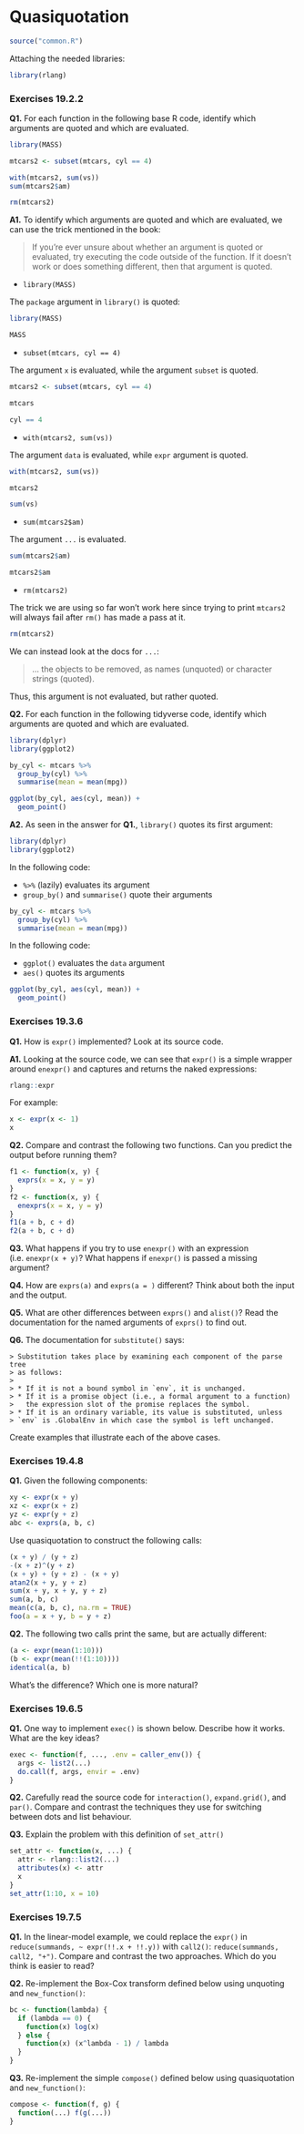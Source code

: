# Quasiquotation

```r
source("common.R")
```

Attaching the needed libraries:

```r
library(rlang)
```

### Exercises 19.2.2

**Q1.** For each function in the following base R code, identify which arguments are quoted and which are evaluated.

```r
library(MASS)

mtcars2 <- subset(mtcars, cyl == 4)

with(mtcars2, sum(vs))
sum(mtcars2$am)

rm(mtcars2)
```

**A1.** To identify which arguments are quoted and which are evaluated, we can use the trick mentioned in the book:

> If you’re ever unsure about whether an argument is quoted or evaluated, try executing the code outside of the function. If it doesn’t work or does something different, then that argument is quoted.

- `library(MASS)`

The `package` argument in `library()` is quoted:

```r
library(MASS)

MASS
```

- `subset(mtcars, cyl == 4)`

The argument `x` is evaluated, while the argument `subset` is quoted.

```r
mtcars2 <- subset(mtcars, cyl == 4)

mtcars

cyl == 4
```

- `with(mtcars2, sum(vs))`

The argument `data` is evaluated, while `expr` argument is quoted.

```r
with(mtcars2, sum(vs))

mtcars2

sum(vs)
```

- `sum(mtcars2$am)`

The argument `...` is evaluated.

```r
sum(mtcars2$am)

mtcars2$am
```

- `rm(mtcars2)`

The trick we are using so far won't work here since trying to print `mtcars2` will always fail after `rm()` has made a pass at it.

```r
rm(mtcars2)
```

We can instead look at the docs for `...`:

> ... the objects to be removed, as names (unquoted) or character strings (quoted).

Thus, this argument is not evaluated, but rather quoted.

**Q2.** For each function in the following tidyverse code, identify which arguments are quoted and which are evaluated.

```r
library(dplyr)
library(ggplot2)

by_cyl <- mtcars %>%
  group_by(cyl) %>%
  summarise(mean = mean(mpg))

ggplot(by_cyl, aes(cyl, mean)) +
  geom_point()
```

**A2.** As seen in the answer for **Q1.**, `library()` quotes its first argument:

```r
library(dplyr)
library(ggplot2)
```

In the following code:

- `%>%` (lazily) evaluates its argument
- `group_by()` and `summarise()` quote their arguments

```r
by_cyl <- mtcars %>% 
  group_by(cyl) %>%
  summarise(mean = mean(mpg))
```

In the following code:

- `ggplot()` evaluates the `data` argument
- `aes()` quotes its arguments

```r
ggplot(by_cyl, aes(cyl, mean)) +
  geom_point()
```

### Exercises 19.3.6

**Q1.** How is `expr()` implemented? Look at its source code.

**A1.** Looking at the source code, we can see that `expr()` is a simple wrapper around `enexpr()` and captures and returns the naked expressions:

```r
rlang::expr
```

For example:

```r
x <- expr(x <- 1)
x
```

**Q2.** Compare and contrast the following two functions. Can you predict the output before running them?

```r
f1 <- function(x, y) {
  exprs(x = x, y = y)
}
f2 <- function(x, y) {
  enexprs(x = x, y = y)
}
f1(a + b, c + d)
f2(a + b, c + d)
```

**Q3.**  What happens if you try to use `enexpr()` with an expression (i.e. `enexpr(x + y)`? What happens if `enexpr()` is passed a missing argument?

**Q4.** How are `exprs(a)` and `exprs(a = )` different? Think about both the input and the output.

**Q5.** What are other differences between `exprs()` and `alist()`? Read the  documentation for the named arguments of `exprs()` to find out.

**Q6.** The documentation for `substitute()` says:

    > Substitution takes place by examining each component of the parse tree 
    > as follows: 
    > 
    > * If it is not a bound symbol in `env`, it is unchanged. 
    > * If it is a promise object (i.e., a formal argument to a function) 
    >   the expression slot of the promise replaces the symbol. 
    > * If it is an ordinary variable, its value is substituted, unless 
    > `env` is .GlobalEnv in which case the symbol is left unchanged.
  
Create examples that illustrate each of the above cases.

### Exercises 19.4.8

**Q1.** Given the following components:

```r
xy <- expr(x + y)
xz <- expr(x + z)
yz <- expr(y + z)
abc <- exprs(a, b, c)
```

Use quasiquotation to construct the following calls:

```r
(x + y) / (y + z)
-(x + z)^(y + z)
(x + y) + (y + z) - (x + y)
atan2(x + y, y + z)
sum(x + y, x + y, y + z)
sum(a, b, c)
mean(c(a, b, c), na.rm = TRUE)
foo(a = x + y, b = y + z)
```

**Q2.** The following two calls print the same, but are actually different:

```r
(a <- expr(mean(1:10)))
(b <- expr(mean(!!(1:10))))
identical(a, b)
```

What's the difference? Which one is more natural?

### Exercises 19.6.5

**Q1.** One way to implement `exec()` is shown below. Describe how it works. What are the key ideas?

```r
exec <- function(f, ..., .env = caller_env()) {
  args <- list2(...)
  do.call(f, args, envir = .env)
}
```

**Q2.** Carefully read the source code for `interaction()`, `expand.grid()`, and `par()`. Compare and contrast the techniques they use for switching between dots and list behaviour.

**Q3.**  Explain the problem with this definition of `set_attr()`

```r
set_attr <- function(x, ...) {
  attr <- rlang::list2(...)
  attributes(x) <- attr
  x
}
set_attr(1:10, x = 10)
```

### Exercises 19.7.5

**Q1.** In the linear-model example, we could replace the `expr()` in `reduce(summands, ~ expr(!!.x + !!.y))` with `call2()`: `reduce(summands, call2, "+")`. Compare and contrast the two approaches. Which do you think is easier to read?

**Q2.** Re-implement the Box-Cox transform defined below using unquoting and `new_function()`:

```r
bc <- function(lambda) {
  if (lambda == 0) {
    function(x) log(x)
  } else {
    function(x) (x^lambda - 1) / lambda
  }
}
```

**Q3.**  Re-implement the simple `compose()` defined below using quasiquotation and `new_function()`:

```r
compose <- function(f, g) {
  function(...) f(g(...))
}
```
